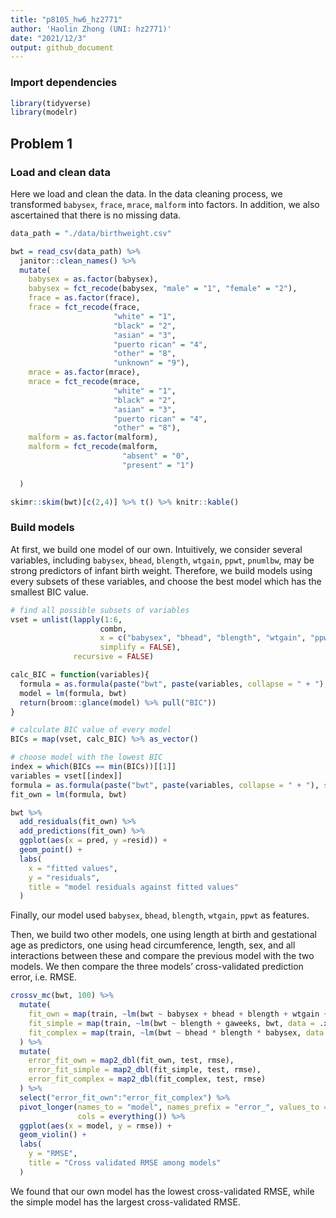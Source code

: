```yaml
---
title: "p8105_hw6_hz2771"
author: 'Haolin Zhong (UNI: hz2771)'
date: "2021/12/3"
output: github_document
---
```


### Import dependencies

```r
library(tidyverse)
library(modelr)
```


## Problem 1

### Load and clean data

Here we load and clean the data. In the data cleaning process, we transformed
`babysex`, `frace`, `mrace`, `malform` into factors. In addition, we also 
ascertained that there is no missing data.

```r
data_path = "./data/birthweight.csv"

bwt = read_csv(data_path) %>% 
  janitor::clean_names() %>% 
  mutate(
    babysex = as.factor(babysex),
    babysex = fct_recode(babysex, "male" = "1", "female" = "2"),
    frace = as.factor(frace),
    frace = fct_recode(frace,
                       "white" = "1", 
                       "black" = "2", 
                       "asian" = "3", 
                       "puerto rican" = "4",
                       "other" = "8",
                       "unknown" = "9"),
    mrace = as.factor(mrace),
    mrace = fct_recode(mrace,
                       "white" = "1", 
                       "black" = "2", 
                       "asian" = "3", 
                       "puerto rican" = "4",
                       "other" = "8"),
    malform = as.factor(malform),
    malform = fct_recode(malform,
                         "absent" = "0",
                         "present" = "1")
    
  )

skimr::skim(bwt)[c(2,4)] %>% t() %>% knitr::kable()
```

### Build models

At first, we build one model of our own. Intuitively, we consider several 
variables, including `babysex`, `bhead`, `blength`, `wtgain`, `ppwt`, `pnumlbw`,
may be strong predictors of infant birth weight. Therefore, we build
models using every subsets of these variables, and choose the best model which
has the smallest BIC value.


```r
# find all possible subsets of variables
vset = unlist(lapply(1:6, 
                    combn, 
                    x = c("babysex", "bhead", "blength", "wtgain", "ppwt", "pnumlbw"), 
                    simplify = FALSE), 
              recursive = FALSE)

calc_BIC = function(variables){
  formula = as.formula(paste("bwt", paste(variables, collapse = " + "), sep = "~"))
  model = lm(formula, bwt)
  return(broom::glance(model) %>% pull("BIC"))
}

# calculate BIC value of every model
BICs = map(vset, calc_BIC) %>% as_vector()

# choose model with the lowest BIC
index = which(BICs == min(BICs))[[1]]
variables = vset[[index]]
formula = as.formula(paste("bwt", paste(variables, collapse = " + "), sep = "~"))
fit_own = lm(formula, bwt)

bwt %>% 
  add_residuals(fit_own) %>% 
  add_predictions(fit_own) %>% 
  ggplot(aes(x = pred, y =resid)) +
  geom_point() +
  labs(
    x = "fitted values",
    y = "residuals",
    title = "model residuals against fitted values"
  )
```

Finally, our model used `babysex`, `bhead`, `blength`, `wtgain`, `ppwt` as 
features.


Then, we build two other models, one using length at birth and gestational age as
predictors, one using head circumference, length, sex, and all interactions 
between these and compare the previous model with the two models. We then 
compare the three models' cross-validated prediction error, i.e. RMSE.


```r
crossv_mc(bwt, 100) %>% 
  mutate(
    fit_own = map(train, ~lm(bwt ~ babysex + bhead + blength + wtgain + ppwt, data = .x)),
    fit_simple = map(train, ~lm(bwt ~ blength + gaweeks, bwt, data = .x)),
    fit_complex = map(train, ~lm(bwt ~ bhead * blength * babysex, data = .x))
  ) %>% 
  mutate(
    error_fit_own = map2_dbl(fit_own, test, rmse),
    error_fit_simple = map2_dbl(fit_simple, test, rmse),
    error_fit_complex = map2_dbl(fit_complex, test, rmse)
  ) %>% 
  select("error_fit_own":"error_fit_complex") %>% 
  pivot_longer(names_to = "model", names_prefix = "error_", values_to = "rmse",
               cols = everything()) %>% 
  ggplot(aes(x = model, y = rmse)) +
  geom_violin() +
  labs(
    y = "RMSE",
    title = "Cross validated RMSE among models"
  )
```

We found that our own model has the lowest cross-validated RMSE, while the 
simple model has the largest cross-validated RMSE.



